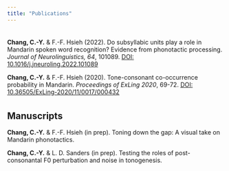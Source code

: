 ---
title: "Publications"
---
<div style="margin-bottom:35px;">
</div>

**Chang, C.-Y.** & F.-F. Hsieh (2022). Do subsyllabic units play a role in Mandarin spoken word recognition? Evidence from phonotactic processing. *Journal of Neurolinguistics, 64*, 101089. [DOI: 10.1016/j.jneuroling.2022.101089](https://doi.org/10.1016/j.jneuroling.2022.101089)    

**Chang, C.-Y.** & F.-F. Hsieh (2020). Tone-consonant co-occurrence probability in Mandarin.
*Proceedings of ExLing 2020*, 69-72. [DOI: 10.36505/ExLing-2020/11/0017/000432](https://doi.org/10.36505/ExLing-2020/11/0017/000432)  

<div style="margin-bottom:35px;">
</div>

## Manuscripts
**Chang, C.-Y.** & F.-F. Hsieh (in prep). Toning down the gap: A visual take on Mandarin phonotactics.   

**Chang, C.-Y.** & L. D. Sanders (in prep). Testing the roles of post-consonantal F0 perturbation and noise in tonogenesis.  